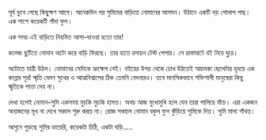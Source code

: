 সূর্য ডুবে গেছে কিছুক্ষণ আগে। অনেকদিন পর সুমিদের বাড়িতে নোমানের আগমন। উঠানে একটি বড় গোলাপ গাছ। এক পাশে কয়েকটি গাঁদা ফুল।

এক সময় এই বাড়িতে নিয়মিত আসা-যাওয়া হতো তার!

কলেজ ছুটিতে নোমান অটো করে বাড়ি ফিরছে। তার হাতে রসায়ন টেস্ট পেপার। সে রাস্তাঘাটে বই নিয়ে ঘুরে।

অটোতে যাত্রী উঠল। নোমানের সেদিকে ভ্রুক্ষেপ নেই। বইয়ের উপর থেকে চোখ উঠতেই আচমকা ছেলেটার হৃদয়ে এক কান্নার সুর! স্মৃতি যেমন সুখের ও আত্মবিশ্বাসের ঠিক তেমনি বেদনারও। তবে মানসিকভাবে শক্তিশালী মানুষেরা কিছু স্মৃতিকে পাত্তা দেয় না।

দেখা হলেই নোমান-সুমি একসময় মুচকি মুচকি হাসত। অথচ আজ মুখোমুখি হলে যেন তারা পালিয়ে বাঁচে। এরা একজন অন্যজনের মূখ না দেখে সকাল শুরু করত না। রোজ সকালে নোমান বকুল ফুল কুঁড়িয়ে সুমিকে দিত। সুমি মালা গাঁথত।

আগুনে পুড়ছে সুমির ডায়েরি, কয়েকটা চিঠি, একটা ঘড়ি.....
